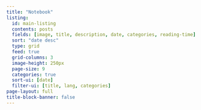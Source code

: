 ```yaml
---
title: "Notebook"
listing:
  id: main-listing
  contents: posts
  fields: [image, title, description, date, categories, reading-time]
  sort: "date desc"
  type: grid 
  feed: true
  grid-columns: 3
  image-height: 250px
  page-size: 9
  categories: true
  sort-ui: [date]
  filter-ui: [title, lang, categories]
page-layout: full
title-block-banner: false
---
```

